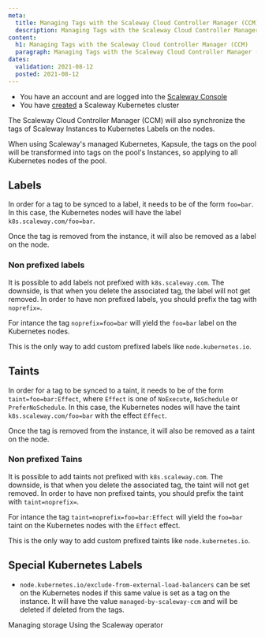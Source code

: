 ```yaml
---
meta:
  title: Managing Tags with the Scaleway Cloud Controller Manager (CCM)
  description: Managing Tags with the Scaleway Cloud Controller Manager (CCM)
content:
  h1: Managing Tags with the Scaleway Cloud Controller Manager (CCM)
  paragraph: Managing Tags with the Scaleway Cloud Controller Manager (CCM)
dates:
  validation: 2021-08-12
  posted: 2021-08-12
---
```


<Message type="requirement">

  - You have an account and are logged into the [Scaleway Console](https://console.scaleway.com)
  - You have [created](/compute/kubernetes/how-to/create-cluster/) a Scaleway Kubernetes cluster
  
</Message>

The Scaleway Cloud Controller Manager (CCM) will also synchronize the tags of Scaleway Instances to Kubernetes Labels on the nodes.

<Message type="note">

When using Scaleway's managed Kubernetes, Kapsule, the tags on the pool will be transformed into tags on the pool's Instances, so applying to all Kubernetes nodes of the pool.

</Message>

## Labels

In order for a tag to be synced to a label, it needs to be of the form `foo=bar`.
In this case, the Kubernetes nodes will have the label `k8s.scaleway.com/foo=bar`.

Once the tag is removed from the instance, it will also be removed as a label on the node.

### Non prefixed labels

It is possible to add labels not prefixed with `k8s.scaleway.com`. The downside, is that when you delete the associated tag, the label will not get removed.
In order to have non prefixed labels, you should prefix the tag with `noprefix=`.

For intance the tag `noprefix=foo=bar` will yield the `foo=bar` label on the Kubernetes nodes.

This is the only way to add custom prefixed labels like `node.kubernetes.io`.

## Taints

In order for a tag to be synced to a taint, it needs to be of the form `taint=foo=bar:Effect`, where `Effect` is one of `NoExecute`, `NoSchedule` or `PreferNoSchedule`.
In this case, the Kubernetes nodes will have the taint `k8s.scaleway.com/foo=bar` with the effect `Effect`.

Once the tag is removed from the instance, it will also be removed as a taint on the node.

### Non prefixed Tains

It is possible to add taints not prefixed with `k8s.scaleway.com`. The downside, is that when you delete the associated tag, the taint will not get removed.
In order to have non prefixed taints, you should prefix the taint with `taint=noprefix=`.

For intance the tag `taint=noprefix=foo=bar:Effect` will yield the `foo=bar` taint on the Kubernetes nodes with the `Effect` effect.

This is the only way to add custom prefixed taints like `node.kubernetes.io`.

## Special Kubernetes Labels

- `node.kubernetes.io/exclude-from-external-load-balancers` can be set on the Kubernetes nodes if this same value is set as a tag on the instance. It will have the value `managed-by-scaleway-ccm` and will be deleted if deleted from the tags.

<Navigation title="See Also">
  <PreviousButton to="/compute/kubernetes/api-cli/managing-storage/">Managing storage</PreviousButton>
  <NextButton to="/compute/kubernetes/api-cli/using-scaleway-operator/">Using the Scaleway operator</NextButton>
</Navigation>